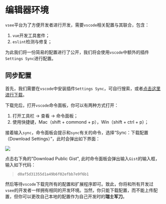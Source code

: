 
<Meta title="框架/起步（Step）/编辑器环境" />

# 编辑器环境

`vsee`平台为了方便开发者进行开发，需要`vscode`相关配置与其联合，包含：

1. `vue`开发工具套件；
2. `eslint`检测与修复；

为此我们将一份简易的配置进行了公开，我们将会使用`vscode`中额外的插件`Settings Sync`进行配置。

## 同步配置

首先，我们需要在`vscode`中安装插件`Settings Sync`，可自行搜索，或者[点击这里进行下载](https://marketplace.visualstudio.com/items?itemName=Shan.code-settings-sync)。

下载完后，打开`vscode`命令面板，你可以有两种方式打开：

1. 打开工具栏 -> 查看 -> 命令面板；
2. 使用快捷键，Mac（shift + commond + p），Win（shift + ctrl + p）；

接着输入`sync`，命令面板会提示和`sync`有关的命令，选择“Sync：下载配置（Download Settings）”，此时会弹出如下界面：

<img src={SettingsSyncPng} />

点击右下角的"Download Public Gist", 此时命令面板会弹出输入`Gist`的输入框，输入如下代码：

> `d0af5d31355d1a49b6f02efbb7e9f6b1`

然后等待`vscode`下载完所有的配置和扩展程序即可。致此，你将和所有开发过`vsee`的开发者一样拥有相同的开发环境。当然，你只能下载配置，而不能上传配置，但你可以更改自己本地的配置作为自己开发时的**瑞士军刀**。
